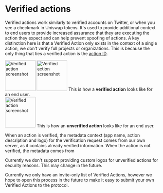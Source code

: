 
# Verified actions

Verified actions work similarly to verified accounts on Twitter, or when you see a checkmark in Uniswap tokens. It's used to provide additional context to end users to provide increased assurance that they are executing the action they expect and can help prevent spoofing of actions. A key distinction here is that a Verified Action only exists in the context of a single action, we don't verify full projects or organizations. This is because the only thing that ties a verified action is the [action ID](/about/glossary#action-id).

<div className="grid gap-6 lg:grid-cols-2">
  <div className="grid gap-y-4">
    <GradientBorderContainer defaultBackground className="flex justify-center items-center w-full">
      <img
        src="/images/docs/advanced/verified-logo-dark.svg"
        alt="Verified action screenshot"
        width="100"
        className="hidden dark:block"
      />
      <img
        src="/images/docs/advanced/verified-logo-light.svg"
        alt="Verified action screenshot"
        width="100"
        className="block dark:hidden"
      />
    </GradientBorderContainer>
    <span className="not-prose">
      This is how a <b>verified action</b> looks like for an end user.
    </span>
  </div>
  <div className="grid gap-y-4">
    <GradientBorderContainer
      defaultBackground
      className="flex w-full items-center justify-center"
    >
      <img
        src="/images/docs/advanced/unverified-logo.svg"
        alt="Verified action screenshot"
        width="100"
      />
    </GradientBorderContainer>
    <span className="not-prose">
      This is how an <b>unverified action</b> looks like for an end user.
    </span>
  </div>
</div>

When an action is verified, the metadata context (app name, action description and logo) for the verification request comes from our own server, as it contains already verified information. When the action is not verified, the metadata comes from

<Callout type="caution">
  Currently we don't support providing custom logos for unverified actions for
  security reasons. This may change in the future.
</Callout>

Currently we only have an invite-only list of Verified Actions, however we hope to open this process in the future to make it easy to submit your own Verified Actions to the protocol.

